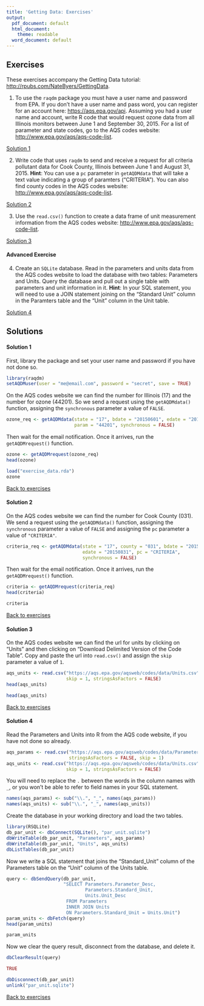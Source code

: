 ```yaml
---
title: 'Getting Data: Exercises'
output:
  pdf_document: default
  html_document:
    theme: readable
  word_document: default
---
```


## Exercises {#ex}

These exercises accompany the Getting Data tutorial: 
<a href="http://rpubs.com/NateByers/GettingData" target="_blank">
http://rpubs.com/NateByers/GettingData</a>. 

1. To use the `raqdm` package you must have a user name and password from EPA.
If you don't have a user name and pass word, you can register for an account here: 
<a href="https://aqs.epa.gov/api" target="_blank"> https://aqs.epa.gov/api</a>.
Assuming you had a user name and account, write R code that would request ozone 
data from all Illinois monitors between June 1 and September 30, 2015. For a list
of parameter and state codes, go to the AQS codes website: 
<a href="http://www.epa.gov/aqs/aqs-code-list" target="_blank">
http://www.epa.gov/aqs/aqs-code-list</a>.

[Solution 1](#ex1)

2. Write code that uses `raqdm` to send and receive a request for all criteria
pollutant data for Cook County, Illinois between June 1 and August 31, 2015.
__Hint__: You can use a `pc` parameter in `getAQDMdata` that will take a text value
indicating a group of paramters ("CRITERIA"). You can also find county codes in
the AQS codes website:
<a href="http://www.epa.gov/aqs/aqs-code-list" target="_blank">
http://www.epa.gov/aqs/aqs-code-list</a>.

[Solution 2](#ex2)

3. Use the `read.csv()` function to create a data frame of unit measurement
information from the AQS codes website: <a href="http://www.epa.gov/aqs/aqs-code-list" target="_blank">
http://www.epa.gov/aqs/aqs-code-list</a>.

[Solution 3](#ex3)

#### Advanced Exercise

4. Create an `SQLite` database. Read in the parameters and units data from the 
AQS codes website to load the database with two tables: Parameters and Units.
Query the database and pull out a single table with parameters and unit information
in it. __Hint__: In your SQL statement, you will need to use a JOIN statement 
joining on the "Standard Unit" column in the Paramters table and the "Unit" column 
in the Unit table.

[Solution 4](#ex4)

## Solutions

#### Solution 1{#ex1}

First, library the package and set your user name and password if you have not
done so.
```r
library(raqdm)
setAQDMuser(user = "me@email.com", password = "secret", save = TRUE)
```

On the AQS codes website we can find the number for Illinois (17) and the number
for ozone (44201). So we send a request using the `getAQDMdata()` function, assigning
the `synchronous` parameter a value of `FALSE`.

```r
ozone_req <- getAQDMdata(state = "17", bdate = "20150601", edate = "20150930", 
                         param = "44201", synchronous = FALSE)
```

Then wait for the email notification. Once it arrives, run the `getAQDMrequest()`
function.

```r
ozone <- getAQDMrequest(ozone_req)
head(ozone)
```
```r
load("exercise_data.rda")
ozone
```

[Back to exercises](#ex)

#### Solution 2{#ex2}

On the AQS codes website we can find the number for Cook County (031). We send a 
request using the `getAQDMdata()` function, assigning the `synchronous` parameter 
a value of `FALSE` and assigning the `pc` parameter a value of `"CRITERIA"`.

```r
criteria_req <- getAQDMdata(state = "17", county = "031", bdate = "20150601", 
                            edate = "20150831", pc = "CRITERIA", 
                            synchronous = FALSE)
```

Then wait for the email notification. Once it arrives, run the `getAQDMrequest()`
function.

```r
criteria <- getAQDMrequest(criteria_req)
head(criteria)
```
```r
criteria
```

[Back to exercises](#ex)

#### Solution 3{#ex3}

On the AQS codes website we can find the url for units by clicking on "Units"
and then clicking on "Download Delimited Version of the Code Table". Copy and paste
the url into `read.csv()` and assign the `skip` parameter a value of `1`.


```r
aqs_units <- read.csv("https://aqs.epa.gov/aqsweb/codes/data/Units.csv",
                      skip = 1, stringsAsFactors = FALSE)
head(aqs_units)
```
```r
head(aqs_units)
```

[Back to exercises](#ex)

#### Solution 4{#ex4}

Read the Parameters and Units into R from the AQS code website, if you have not
done so already.


```r
aqs_params <- read.csv("https://aqs.epa.gov/aqsweb/codes/data/ParametersByDesc.csv",
                       stringsAsFactors = FALSE, skip = 1)
aqs_units <- read.csv("https://aqs.epa.gov/aqsweb/codes/data/Units.csv",
                      skip = 1, stringsAsFactors = FALSE)
```

You will need to replace the `.` between the words in the column names with `_`,
or you won't be able to refer to field names in your SQL statement.

```r
names(aqs_params) <- sub("\\.", "_", names(aqs_params))
names(aqs_units) <- sub("\\.", "_", names(aqs_units))
```

Create the database in your working directory and load the two tables.

```r
library(RSQLite)
db_par_unit <- dbConnect(SQLite(), "par_unit.sqlite")
dbWriteTable(db_par_unit, "Parameters", aqs_params)
dbWriteTable(db_par_unit, "Units", aqs_units)
dbListTables(db_par_unit)
```

Now we write a SQL statement that joins the "Standard_Unit" column of the Parameters
table on the "Unit" column of the Units table. 

```r
query <- dbSendQuery(db_par_unit, 
                     "SELECT Parameters.Parameter_Desc, 
                             Parameters.Standard_Unit,
                             Units.Unit_Desc
                      FROM Parameters
                      INNER JOIN Units
                      ON Parameters.Standard_Unit = Units.Unit")
param_units <- dbFetch(query)
head(param_units)
```
```r
param_units
```

Now we clear the query result, disconnect from the database, and delete it.

```r
dbClearResult(query)
```

```r
TRUE
```

```r
dbDisconnect(db_par_unit)
unlink("par_unit.sqlite")
```

[Back to exercises](#ex)